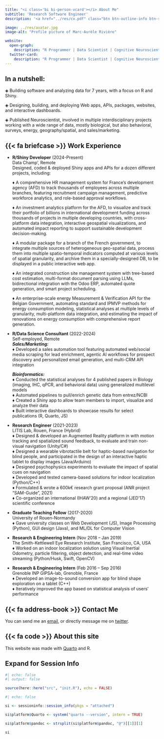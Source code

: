 ```yaml
---
title: "<i class='bi bi-person-vcard'></i> About Me"
subtitle: 'Research Software Engineer'
description: '<a href="../res/cv.pdf" class="btn btn-outline-info btn-sm">{{< fa file >}} Check my CV</a>'

image: ../res/avatar.jpg
image-alt: "Profile picture of Marc-Aurèle Rivière"

website:
  open-graph:
    description: "R Programmer | Data Scientist | Cognitive Neuroscientist"
  twitter-card:
    description: "R Programmer | Data Scientist | Cognitive Neuroscientist"
---
```


:::{.callout-note appearance="simple"}

## In a nutshell:

◈ Building software and analyzing data for 7 years, with a focus on R and Shiny.  

◈ Designing, building, and deploying Web apps, APIs, packages, websites, and interactive dashboards.  

◈ Published Neuroscientist, involved in multiple interdisciplinary projects working with a wide range of data, mostly biological, but also behavioral, surveys, energy, geography/spatial, and sales/marketing.

:::

## {{< fa briefcase >}} Work Experience

- **R/Shiny Developer** (2024-Present)  
  [Data Champ', Remote]{.about-employer}  
  [Designed, coded & deployed Shiny apps and APIs for a dozen different projects, including:]{.about-missions}

  ♦ [A comprehensive HR management system for France's development agency (AFD) to track thousands of employees across multiple branches, featuring recruitment campaign management, predictive workforce analytics, and role-based approval workflows.]{.about-missions} 

  ♦ [An investment analytics platform for the AFD, to visualize and track their portfolio of billions in international development funding across thousands of projects in multiple developing countries, with cross-platform data integration, interactive geospatial visualizations, and automated impact reporting to support sustainable development decision-making.]{.about-missions} 

  ♦ [A modular package for a branch of the French government, to integrate multiple sources of heterogeneous geo-spatial data, process them into multiple spatio-temporal indicators computed at various levels of spatial granularity, and archive them in a specially-designed DB, to be displayed in a public interactive web app.]{.about-missions} 

  ♦ [An integrated construction site management system with tree-based cost estimation, multi-format document parsing using LLMs, bidirectional integration with the Odoo ERP, automated quote generation, and smart project scheduling.]{.about-missions} 

  ♦ [An enterprise-scale energy Measurement & Verification API for the Belgian Government, automating standard and IPMVP methods for energy consumption modeling, statistical analyses at multiple levels of granularity, multi-platform data integration, and estimating the impact of renovations on energy consumption with comprehensive report generation.]{.about-missions} 

- **R/Data Science Consultant** (2022-2024)  
  [Self-employed, Remote]{.about-employer}  
  **_Sales/Marketing:_**  
  ♦ [Developed a sales automation tool featuring automated web/social media scraping for lead enrichment, agentic AI workflows for prospect discovery and personalized email generation, and multi-CRM API integration]{.about-missions}

  **_Bioinformatics:_**  
  ♦ [Conducted the statistical analyses for 4 published papers in Biology (imaging, IHC, qPCR, and behavioral data) using generalized multilevel models]{.about-missions}  
  ♦ [Automated pipelines to pull/enrich genetic data from entrez/NCBI]{.about-missions}  
  ♦ [Created a Shiny app to allow team members to import, visualize and analyze their data]{.about-missions}  
  ♦ [Built interactive dashboards to showcase results for select publications (R, Quarto, JS)]{.about-missions}  

- **Research Engineer** (2021-2023)  
  [LITIS Lab, Rouen, France (Hybrid)]{.about-employer}  
  ♦ [Designed & developed an Augmented Reality platform in with motion tracking and spatialized sound feedback, to evaluate and train non-visual navigation (Unity/C#)]{.about-missions}  
  ♦ [Designed a wearable vibrotactile belt for haptic-based navigation for blind people, and participated in the design of an interactive haptic tablet to display images (Java/Arduino)]{.about-missions}  
  ♦ [Designed psychophysics experiments to evaluate the impact of spatial cues on navigation]{.about-missions}  
  ♦ [Developed and tested camera-based solutions for indoor localization (Python/C++)]{.about-missions}  
  ♦ [Formulated & wrote a 600k€ research grant proposal (ANR project "SAM-Guide", 2021)]{.about-missions}  
  ♦ [Co-organized an international (IHAW'20) and a regional (JED'17) scientific conference]{.about-missions}  

- **Graduate Teaching Fellow** (2017-2020)  
  [University of Rouen-Normandy]{.about-employer}  
  ♦ [Gave university classes on Web Development (JS), Image Processing (Python), GUI design (Java), and ML/DL for Computer Vision]{.about-missions}

- **Research & Engineering Intern** (Nov 2018 – Jan 2019)  
  [The Smith-Kettlewell Eye Research Institute, San Francisco, CA, USA]{.about-employer}  
  ♦ [Worked on an indoor localization solution using Visual Inertial Odometry, particle filtering, object detection, and real-time video streaming (Python/Husk, Swift, OpenCV)]{.about-missions}  

- **Research & Engineering Intern** (Feb 2016 – Sep 2016)  
  [Grenoble INP GIPSA-lab, Grenoble, France]{.about-employer}  
  ♦ [Developed an image-to-sound conversion app for blind shape exploration on a tablet (C++)]{.about-missions}  
  ♦ [Iteratively improved the app based on statistical analysis of users' performance]{.about-missions} 



## {{< fa address-book >}} Contact Me

You can send me an [email](mailto:marc.aurele.riviere@gmail.com), or directly message me on [twitter](https://twitter.com/mariviere1).

<!--

## {{< fa location-dot >}} Location

[LITIS Lab](https://litislab.fr/en/), Rouen, France.

<iframe src="https://www.google.com/maps/embed?pb=!1m14!1m8!1m3!1d2597.178095254828!2d1.068668!3d49.386623!3m2!1i1024!2i768!4f13.1!3m3!1m2!1s0x0%3A0x99721d01c683ed03!2sLitis!5e0!3m2!1sen!2sfr!4v1663157185844!5m2!1sen!2sfr" width="100%" height="450" style="border:0;" allowfullscreen="" loading="lazy" referrerpolicy="no-referrer-when-downgrade"></iframe>

-->

## {{< fa code >}} About this site

This website was made with [Quarto](https://quarto.org/) and R.

:::{.callout-tip collapse="true"}

# Expand for Session Info

```r
#| echo: false
#| output: false

source(here::here("src", "init.R"), echo = FALSE)
```

```r
#| echo: false

si <- sessioninfo::session_info(pkgs = "attached")

si$platform$Quarto <- system("quarto --version", intern = TRUE)

si$platform$pandoc <- strsplit(si$platform$pandoc, "@")[[1]][1]

si
```

:::
